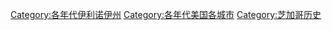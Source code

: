 
[[Category:各年代伊利诺伊州|Category:各年代伊利诺伊州]]
[[Category:各年代美国各城市|Category:各年代美国各城市]]
[[Category:芝加哥历史|Category:芝加哥历史]]